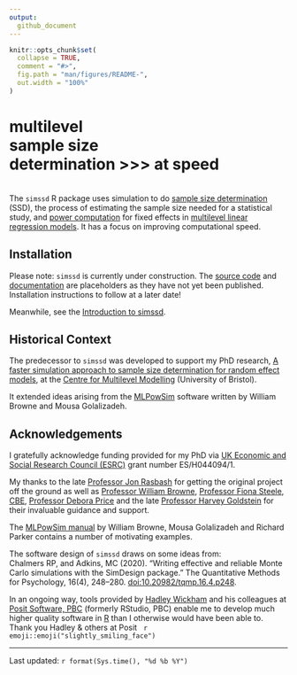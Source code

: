 ```yaml
---
output:
  github_document
---
```


<!-- README.md is generated from README.Rmd. Please edit that file -->

```r
knitr::opts_chunk$set(
  collapse = TRUE,
  comment = "#>",
  fig.path = "man/figures/README-",
  out.width = "100%"
)
```

<!-- badges: start -->
<!-- badges: end -->

<!-- ======================================================================= -->
<!-- Doc update timestamp: `r format(Sys.time(), "%a %d %b %Y %H:%M %Z")` -->

# multilevel<br/>sample size<br/>determination<span class="sub-head"> <span class="chevron">>>></span> at speed</span>

<br/>
The `simssd` R package uses simulation to do
[sample size determination](https://en.wikipedia.org/wiki/Sample_size_determination)
(SSD), the process of estimating the sample size needed for
a statistical study, and
[power computation](https://en.wikipedia.org/wiki/Power_of_a_test)
for fixed effects in
[multilevel linear regression models](https://www.bristol.ac.uk/cmm/learning/multilevel-models/).
It has a focus on improving computational speed.

<!-- ======================================================================= -->
## Installation

<div class="note">
<span class="note-emph"><span class="note-head">Please note:</span>
`simssd` is currently under construction.</span> The
[source code](https://github.com/toniprice/simssd/) and
[documentation](./reference/index.html)
are placeholders as they have not yet been published.
Installation instructions to follow at a later date!

Meanwhile, see the [Introduction to simssd](./articles/intro.html).
</div>

<!-- ======================================================================= -->
## Historical Context

The predecessor to `simssd` was developed to support my PhD research,
<!-- TODO: Restore the EThOS link when EThOS is back online -->
<!-- [A faster simulation approach to sample size determination for random effect models](https://ethos.bl.uk/OrderDetails.do?did=1&uin=uk.bl.ethos.730872), -->
[A faster simulation approach to sample size determination for random effect models](https://bris.on.worldcat.org/oclc/1052823916),
at the
[Centre for Multilevel Modelling](https://www.bristol.ac.uk/cmm/)
(University of Bristol).

It extended ideas arising from the
[MLPowSim](https://www.bristol.ac.uk/cmm/software/mlpowsim/)
software written by William Browne and Mousa Golalizadeh.

<!-- ======================================================================= -->
## Acknowledgements

I gratefully acknowledge funding provided for my PhD via
[UK Economic and Social Research Council (ESRC)](https://www.ukri.org/councils/esrc/)
grant number ES/H044094/1.

My thanks to the late
[Professor Jon Rasbash](https://www.bristol.ac.uk/cmm/team/rasbash.html){.people-link}
for getting the original project off the ground as well as
[Professor William Browne](https://research-information.bris.ac.uk/en/persons/william-j-browne){.people-link},
[Professor Fiona Steele, CBE](https://www.lse.ac.uk/Statistics/People/Professor-Fiona-Steele){.people-link},
[Professor Debora Price](https://research.manchester.ac.uk/en/persons/debora.price){.people-link}
and the late
[Professor Harvey Goldstein](https://www.bristol.ac.uk/cmm/team/hg/){.people-link}
for their invaluable guidance and support.

The [MLPowSim manual](https://www.bristol.ac.uk/media-library/sites/cmm/migrated/documents/mlpowsim-manual.pdf)
by William Browne, Mousa Golalizadeh and Richard Parker
contains a number of motivating examples.

The software design of `simssd` draws on some ideas from:<br/>
Chalmers RP, and Adkins, MC (2020). "Writing effective and reliable Monte Carlo
simulations with the SimDesign package." The Quantitative Methods for
Psychology, 16(4), 248–280.
[doi:10.20982/tqmp.16.4.p248](https://doi.org/10.20982/tqmp.16.4.p248).

In an ongoing way, tools provided by
[Hadley Wickham](https://hadley.nz/){.people-link}
and his colleagues at
[Posit Software, PBC](https://posit.co/)
(formerly RStudio, PBC) enable me to develop much higher quality software in
[R](https://www.r-project.org/)
than I otherwise would have been able to.
Thank you Hadley &amp; others at Posit &#160;
`r emoji::emoji("slightly_smiling_face")`

~~~{=comment}
<!-- [effect size](https://en.wikipedia.org/wiki/Effect_size)                -->
<!--                                                                         -->
<!-- Type I Error:  Reject H_0 when it is true                               -->
<!-- Type II Error: Fail to reject H_0 when it is false                      -->
<!-- Effect Size:   A quantity which indicates the extent to which a         -->
<!--                phenomenon of interest manifests itself                  -->
~~~

<!-- ======================================================================= -->
<hr/>
<div id="last-updated">
Last updated: `r format(Sys.time(), "%d %b %Y")`
</div>

<!-- ======================================================================= -->
